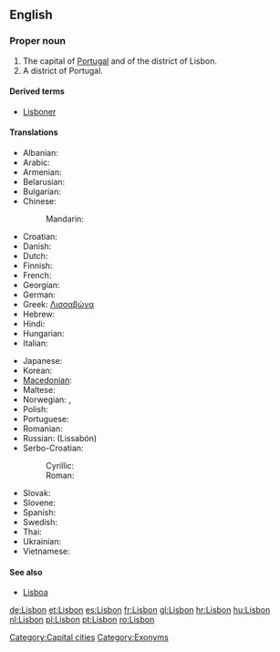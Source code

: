 {{wikipedia}}
==English==

===Proper noun===
{{en-proper noun}}

# The capital of [[Portugal]] and of the district of Lisbon.
# A district of Portugal.

====Derived terms====
*[[Lisboner]]

====Translations====
{{trans-top|capital of Portugal}}
* Albanian: {{t|sq|Lisbonës|xs=Albanian}}
* Arabic: {{t|ar|لشبونة|f|tr=Lishbuuna}}
* Armenian: {{t-|hy|Լիսաբոն|tr=Lisabon}}
* Belarusian: {{t|be|Лісабон|m|tr=Lisabón|xs=Belarusian}}
* Bulgarian: {{t|bg|Лисабон|m|tr=Lisabon}}
* Chinese:
*: Mandarin: {{t|cmn|里斯本|tr=Lǐsīběn|sc=Hani}}
* Croatian: {{t|hr|Lisabon|m}}
* Danish: {{t-|da|Lissabon}}
* Dutch: {{t-|nl|Lissabon}}
* Finnish: {{t+|fi|Lissabon}}
* French: {{t+|fr|Lisbonne|f}}
* Georgian: {{t|ka|ლისაბონი|sc=Geor|xs=Georgian}}
* German: {{t+|de|Lissabon|n}}
* Greek: [[Λισσαβώνα]]
* Hebrew: {{t|he|ליסבון}}
* Hindi: {{t|hi|लिस्बन|xs=Hindi}}
* Hungarian: {{t+|hu|Lisszabon}}
* Italian: {{t-|it|Lisbona|f}}
{{trans-mid}}
* Japanese:{{t|ja|リスボン|tr=Risubon}}
* Korean: {{t+|ko|리스본|tr=Riseubon}}
* [[Macedonian]]: {{t|mk|Лисабон|m|tr=Lísabon}}
* Maltese: {{t-|mt|Lisbona|xs=Maltese}}
* Norwegian: {{t-|no|Lisboa}},  {{t-|no|Lissabon}}
* Polish: {{t+|pl|Lizbona|f}}
* Portuguese: {{t+|pt|Lisboa|f}}
* Romanian: {{t+|ro|Lisabona}}
* Russian: {{t|ru|Лиссабон|m}} (Lissabón)
* Serbo-Croatian:
*: Cyrillic: {{tø|sh|Лисабон|m|sc=Cyrl|xs=Serbo-Croatian}}
*: Roman: {{tø|sh|Lisabon|m|xs=Serbo-Croatian}}
* Slovak: {{t|sk|Lisabon|m}}
* Slovene: {{t+|sl|Lizbona|f}}
* Spanish: {{t+|es|Lisboa|f}}
* Swedish: {{t-|sv|Lissabon}}
* Thai: {{t+|th|ลิสบอน}}
* Ukrainian: {{t|uk|Лісабон|m|tr=Lisabón|xs=Ukrainian}}
* Vietnamese: {{t-|vi|Lisboa|xs=Vietnamese}}
{{trans-bottom}}

====See also====
* [[Lisboa]]

[[Category:Capital cities]]
[[Category:Exonyms]]

[[de:Lisbon]]
[[et:Lisbon]]
[[es:Lisbon]]
[[fr:Lisbon]]
[[gl:Lisbon]]
[[hr:Lisbon]]
[[hu:Lisbon]]
[[nl:Lisbon]]
[[pl:Lisbon]]
[[pt:Lisbon]]
[[ro:Lisbon]]
